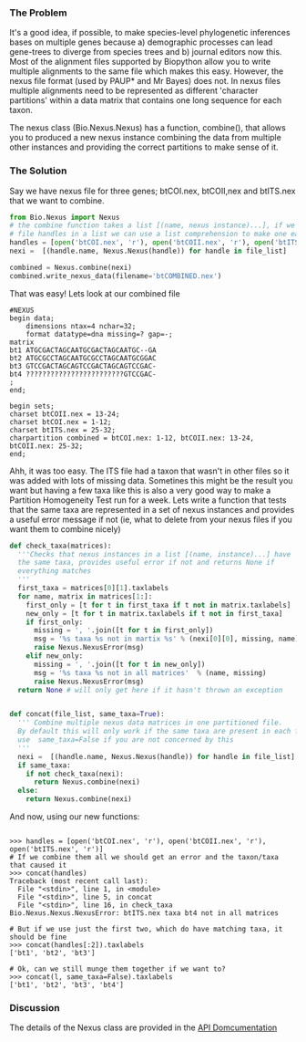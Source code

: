 ===The Problem===

It's a good idea, if possible, to make species-level phylogenetic inferences bases on multiple genes because a) demographic processes can lead gene-trees to diverge from species trees and b) journal editors now this. Most of the alignment files supported  by Biopython allow you to write multiple alignments to the same file which makes this easy. However, the nexus file format (used by PAUP* and Mr Bayes) does not. In nexus files multiple alignments need to be represented as different 'character partitions' within a data matrix that contains one long sequence for each taxon.

The nexus class (Bio.Nexus.Nexus) has a function, combine(), that allows you to produced a new nexus instance combining the data from multiple other instances and providing the correct partitions to make sense of it. 

===The Solution===

Say we have nexus file for three genes; btCOI.nex, btCOII,nex and btITS.nex that we want to combine.
<source lang=Python>
from Bio.Nexus import Nexus
# the combine function takes a list [(name, nexus instance)...], if we provide the
# file handles in a list we can use a list comprehension to make one easily
handles = [open('btCOI.nex', 'r'), open('btCOII.nex', 'r'), open('btITS.nex', 'r')]   
nexi =  [(handle.name, Nexus.Nexus(handle)) for handle in file_list]

combined = Nexus.combine(nexi)
combined.write_nexus_data(filename='btCOMBINED.nex')
</source>

That was easy! Lets look at our combined file
<pre>
#NEXUS
begin data;
	dimensions ntax=4 nchar=32;
	format datatype=dna missing=? gap=-;
matrix
bt1 ATGCGACTAGCAATGCGACTAGCAATGC--GA
bt2 ATGCGCCTAGCAATGCGCCTAGCAATGCGGAC
bt3 GTCCGACTAGCAGTCCGACTAGCAGTCCGAC-
bt4 ????????????????????????GTCCGAC-
;
end;

begin sets;
charset btCOII.nex = 13-24;
charset btCOI.nex = 1-12;
charset btITS.nex = 25-32;
charpartition combined = btCOI.nex: 1-12, btCOII.nex: 13-24, btCOII.nex: 25-32;
end;
</pre>

Ahh, it was too easy. The ITS file had a taxon that wasn't in other files so it was added with lots of missing data. Sometines this might be the result you want but having a few taxa like this is also a very good way to make a Partition Homogeneity Test run for a week. Lets write a function that tests that the same taxa are represented in a set of nexus instances and provides a useful error message if not (ie, what to delete from your nexus files if you want them to combine nicely)

<source lang=Python>
def check_taxa(matrices):  
  '''Checks that nexus instances in a list [(name, instance)...] have 
  the same taxa, provides useful error if not and returns None if
  everything matches
  '''
  first_taxa = matrices[0][1].taxlabels
  for name, matrix in matrices[1:]:
    first_only = [t for t in first_taxa if t not in matrix.taxlabels]
    new_only = [t for t in matrix.taxlabels if t not in first_taxa]
    if first_only:
      missing = ', '.join([t for t in first_only])
      msg = '%s taxa %s not in martix %s' % (nexi[0][0], missing, name)
      raise Nexus.NexusError(msg)
    elif new_only:
      missing = ', '.join([t for t in new_only])
      msg = '%s taxa %s not in all matrices'  % (name, missing)
      raise Nexus.NexusError(msg)
  return None # will only get here if it hasn't thrown an exception


def concat(file_list, same_taxa=True):
  ''' Combine multiple nexus data matrices in one partitioned file.
  By default this will only work if the same taxa are present in each file
  use  same_taxa=False if you are not concerned by this
  '''    
  nexi =  [(handle.name, Nexus.Nexus(handle)) for handle in file_list]
  if same_taxa:
    if not check_taxa(nexi): 
      return Nexus.combine(nexi)
  else:
    return Nexus.combine(nexi)
</source>
And now, using our new functions:
<pre>

>>> handles = [open('btCOI.nex', 'r'), open('btCOII.nex', 'r'), open('btITS.nex', 'r')]
# If we combine them all we should get an error and the taxon/taxa that caused it
>>> concat(handles)
Traceback (most recent call last):
  File "<stdin>", line 1, in <module>
  File "<stdin>", line 5, in concat
  File "<stdin>", line 16, in check_taxa
Bio.Nexus.Nexus.NexusError: btITS.nex taxa bt4 not in all matrices

# But if we use just the first two, which do have matching taxa, it should be fine
>>> concat(handles[:2]).taxlabels
['bt1', 'bt2', 'bt3']

# Ok, can we still munge them together if we want to?
>>> concat(l, same_taxa=False).taxlabels
['bt1', 'bt2', 'bt3', 'bt4']
</pre> 

===Discussion===

The details of the  Nexus class are provided in the [http://www.biopython.org/DIST/docs/api/Bio.Nexus.Nexus-pysrc.html API Domcumentation]